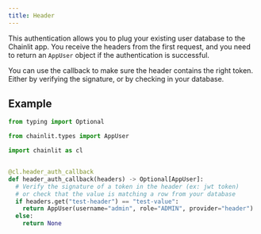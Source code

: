 ```yaml
---
title: Header
---
```


This authentication allows you to plug your existing user database to the Chainlit app. You receive the headers from the first request, and you need to return an `AppUser` object if the authentication is successful.

You can use the callback to make sure the header contains the right token. Either by verifying the signature, or by checking in your database.

## Example

```python
from typing import Optional

from chainlit.types import AppUser

import chainlit as cl


@cl.header_auth_callback
def header_auth_callback(headers) -> Optional[AppUser]:
  # Verify the signature of a token in the header (ex: jwt token)
  # or check that the value is matching a row from your database
  if headers.get("test-header") == "test-value":
    return AppUser(username="admin", role="ADMIN", provider="header")
  else:
    return None
```